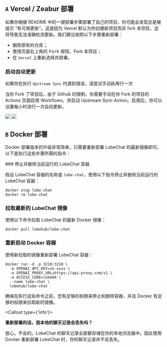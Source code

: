 
## `A` Vercel / Zeabur 部署

如果你根据 README 中的一键部署步骤部署了自己的项目，你可能会发现总是被提示 “有可用更新”。这是因为 Vercel 默认为你创建新项目而非 fork 本项目，这将导致无法准确检测更新。我们建议按照以下步骤重新部署：

- 删除原有的仓库；
- 使用页面右上角的 <kbd>Fork</kbd> 按钮，Fork 本项目；
- 在 `Vercel` 上重新选择并部署。

### 启动自动更新

<Callout>如果你在执行 `Upstream Sync` 时遇到错误，请尝试手动执再行一次</Callout>

当你 Fork 了项目后，由于 Github 的限制，你需要手动在你 Fork 的项目的 Actions 页面启用 Workflows，并启动 Upstream Sync Action。启用后，你可以设置每小时进行一次自动更新。

![](https://github-production-user-asset-6210df.s3.amazonaws.com/17870709/266985117-4d48fe7b-0412-4667-8129-b25ebcf2c9de.png) ![](https://github-production-user-asset-6210df.s3.amazonaws.com/17870709/266985177-7677b4ce-c348-4145-9f60-829d448d5be6.png)

## `B` Docker 部署

Docker 部署版本的升级非常简单，只需要重新部署 LobeChat 的最新镜像即可。 以下是执行这些步骤所需的指令：

<Steps>
###  停止并删除当前运行的 LobeChat 容器

假设 LobeChat 容器的名称是 `lobe-chat`，使用以下指令停止并删除当前运行的 LobeChat 容器：

```fish
docker stop lobe-chat
docker rm lobe-chat
```

### 拉取最新的 LobeChat 镜像

使用以下命令拉取 LobeChat 的最新 Docker 镜像：

```fish
docker pull lobehub/lobe-chat
```

### 重新启动 Docker 容器

使用新拉取的镜像重新部署 LobeChat 容器：

```fish
docker run -d -p 3210:3210 \
  -e OPENAI_API_KEY=sk-xxxx \
  -e OPENAI_PROXY_URL=https://api-proxy.com/v1 \
  -e ACCESS_CODE=lobe66 \
  --name lobe-chat \
  lobehub/lobe-chat
```

</Steps>

确保在执行这些命令之前，您有足够的权限来停止和删除容器，并且 Docker 有足够的权限来拉取新的镜像。

<Callout type={'info'}>

**重新部署的话，我本地的聊天记录会丢失吗？**

放心，不会的。LobeChat 的聊天记录全部都存储在你的本地浏览器中。因此使用 Docker 重新部署 LobeChat 时，你的聊天记录并不会丢失。

</Callout>
